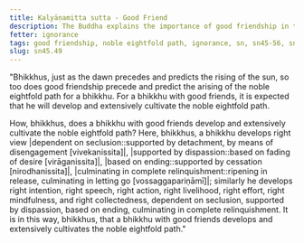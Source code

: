 ```yaml
---
title: Kalyāṇamitta sutta - Good Friend
description: The Buddha explains the importance of good friendship in the development and cultivation of the noble eightfold path.
fetter: ignorance
tags: good friendship, noble eightfold path, ignorance, sn, sn45-56, sn45
slug: sn45.49
---
```


"Bhikkhus, just as the dawn precedes and predicts the rising of the sun, so too does good friendship precede and predict the arising of the noble eightfold path for a bhikkhu. For a bhikkhu with good friends, it is expected that he will develop and extensively cultivate the noble eightfold path.

How, bhikkhus, does a bhikkhu with good friends develop and extensively cultivate the noble eightfold path? Here, bhikkhus, a bhikkhu develops right view \|dependent on seclusion::supported by detachment, by means of disengagement [vivekanissita]|, \|supported by dispassion::based on fading of desire [virāganissita]|, \|based on ending::supported by cessation [nirodhanissita]|, \|culminating in complete relinquishment::ripening in release, culminating in letting go [vossaggapariṇāmī]|; similarly he develops right intention, right speech, right action, right livelihood, right effort, right mindfulness, and right collectedness, dependent on seclusion, supported by dispassion, based on ending, culminating in complete relinquishment. It is in this way, bhikkhus, that a bhikkhu with good friends develops and extensively cultivates the noble eightfold path."